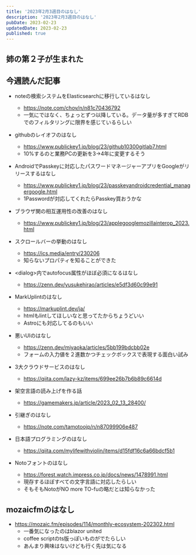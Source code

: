```yaml
---
title: '2023年2月3週目のはなし'
description: '2023年2月3週目のはなし'
pubDate: 2023-02-23
updatedDate: 2023-02-23
published: true
---
```



## 姉の第２子が生まれた

## 今週読んだ記事

- noteの検索システムをElasticsearchに移行しているはなし
	- https://note.com/chov/n/n81c70436792
	- 一気にではなく、ちょっとずつ以降している。データ量が多すぎてRDBでのフィルタリングに限界を感じているらしい
- githubのレイオフのはなし
	- https://www.publickey1.jp/blog/23/github10300gitlab7.html
	- 10%するのと業務PCの更新を3->4年に変更するそう
- AndroidでPasskeyに対応したパスワードマネージャーアプリをGoogleがリリースするはなし
	- https://www.publickey1.jp/blog/23/passkeyandroidcredential_managergoogle.html
	- 1Passwordが対応してくれたらPasskey買おうかな
- ブラウザ関の相互運用性の改善のはなし
	- https://www.publickey1.jp/blog/23/applegooglemozillainterop_2023.html

- スクロールバーの挙動のはなし
	- https://ics.media/entry/230206
	- 知らないプロパティを知ることができた
- &lt;dialog&gt;内でautofocus属性がほぼ必須になるはなし
	- https://zenn.dev/yusukehirao/articles/e5df3d60c99e91
- MarkUplintのはなし
	- https://markuplint.dev/ja/
	- htmlもlintしてほしいなと思ってたからちょうどいい
	- Astroにも対応してるのもいい
- 悪いUIのはなし
	- https://zenn.dev/miyaoka/articles/5bb199bdcbb02e
	- フォームの入力値を２進数かつチェックボックスで表現する面白い試み
- 3大クラウドサービスのはなし
	- https://qiita.com/lazy-kz/items/699ee26b7b6b89c6614d
- 架空言語の読み上げを作る話
	- https://gamemakers.jp/article/2023_02_13_28400/
- 引継ぎのはなし
	- https://note.com/tamotoojp/n/n87099906e487
- 日本語プログラミングのはなし
	- https://qiita.com/mylifewithviolin/items/d15fdf16c6a66bdcf5b1
- Notoフォントのはなし
	- https://forest.watch.impress.co.jp/docs/news/1478991.html
	- 現存するほぼすべての文字言語に対応したらしい
	- そもそもNotoがNO more TO-fuの略だとは知らなかった

## mozaicfmのはなし
- https://mozaic.fm/episodes/114/monthly-ecosystem-202302.html
    - 一番気になったのはblazor united
    - coffee scriptのts版っぽいものがでたらしい
    - あんまり興味はないけども行く先は気になる
